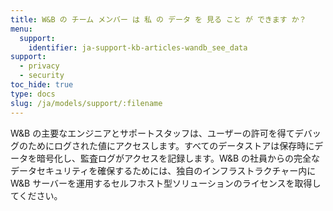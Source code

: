 ```yaml
---
title: W&B の チーム メンバー は 私 の データ を 見る こと が できます か？
menu:
  support:
    identifier: ja-support-kb-articles-wandb_see_data
support:
  - privacy
  - security
toc_hide: true
type: docs
slug: /ja/models/support/:filename
---
```

W&B の主要なエンジニアとサポートスタッフは、ユーザーの許可を得てデバッグのためにログされた値にアクセスします。すべてのデータストアは保存時にデータを暗号化し、監査ログがアクセスを記録します。W&B の社員からの完全なデータセキュリティを確保するためには、独自のインフラストラクチャー内に W&B サーバーを運用するセルフホスト型ソリューションのライセンスを取得してください。